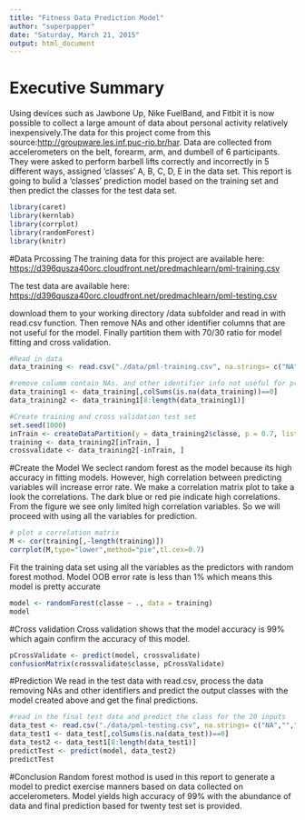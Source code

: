 ```yaml
---
title: "Fitness Data Prediction Model"
author: "superpapper"
date: "Saturday, March 21, 2015"
output: html_document
---
```


# Executive Summary
Using devices such as Jawbone Up, Nike FuelBand, and Fitbit it is now possible to collect a large amount of data about personal activity relatively inexpensively.The data for this project come from this source:[http://groupware.les.inf.puc-rio.br/har](http://groupware.les.inf.puc-rio.br/har). Data are collected from accelerometers on the belt, forearm, arm, and dumbell of 6 participants. They were asked to perform barbell lifts correctly and incorrectly in 5 different ways, assigned 'classes' A, B, C, D, E in the data set. This report is going to bulid a 'classes' prediction model based on the training set and then predict the classes for the test data set. 

```r
library(caret)
library(kernlab)
library(corrplot)
library(randomForest)
library(knitr)
```

#Data Prcossing
The training data for this project are available here: 
[https://d396qusza40orc.cloudfront.net/predmachlearn/pml-training.csv](https://d396qusza40orc.cloudfront.net/predmachlearn/pml-training.csv)

The test data are available here: 
[https://d396qusza40orc.cloudfront.net/predmachlearn/pml-testing.csv](https://d396qusza40orc.cloudfront.net/predmachlearn/pml-testing.csv)

download them to your working directory /data subfolder and read in with read.csv function. Then remove NAs and other identifier columns that are not useful for the model. Finally partition them with 70/30 ratio for model fitting and cross validation. 
```r
#Read in data
data_training <- read.csv("./data/pml-training.csv", na.strings= c("NA",""," "))

#remove columm contain NAs. and other identifier info not useful for prediction model
data_training1 <- data_training[,colSums(is.na(data_training))==0]
data_training2 <- data_training1[8:length(data_training1)]

#Create training and cross validation test set
set.seed(1000)
inTrain <- createDataPartition(y = data_training2$classe, p = 0.7, list = FALSE)
training <- data_training2[inTrain, ]
crossvalidate <- data_training2[-inTrain, ]

```
#Create the Model
We seclect random forest as the model because its high accuracy in fitting models.
However, high correlation between predicting variables will increase error rate.
We make a correlation matrix plot to take a look the correlations. The dark blue or red pie indicate high correlations. From the figure we see only limited high correlation variables. So we will proceed with using all the variables for prediction.
```r
# plot a correlation matrix
M <- cor(training[,-length(training)])
corrplot(M,type="lower",method="pie",tl.cex=0.7)
```

Fit the training data set using all the variables as the predictors with random forest mothod. Model OOB error rate is less than 1% which means this model is pretty accurate
```r
model <- randomForest(classe ~ ., data = training)
model
```
#Cross validation
Cross validation shows that the model accuracy is 99% which again confirm the accuracy of this model.
```r
pCrossValidate <- predict(model, crossvalidate)
confusionMatrix(crossvalidate$classe, pCrossValidate)
```

#Prediction
We read in the test data with read.csv, process the data removing NAs and other identifiers and predict the output classes with the model created above and get the final predictions.
```r
#read in the final test data and predict the class for the 20 inputs
data_test <- read.csv("./data/pml-testing.csv", na.strings= c("NA",""," "))
data_test1 <- data_test[,colSums(is.na(data_test))==0]
data_test2 <- data_test1[8:length(data_test1)]
predictTest <- predict(model, data_test2)
predictTest
```

#Conclusion
Random forest mothod is used in this report to generate a model to predict exercise manners based on data collected on accelerometers. Model yields high accuracy of 99% with the abundance of data and final prediction based for twenty test set is provided.

